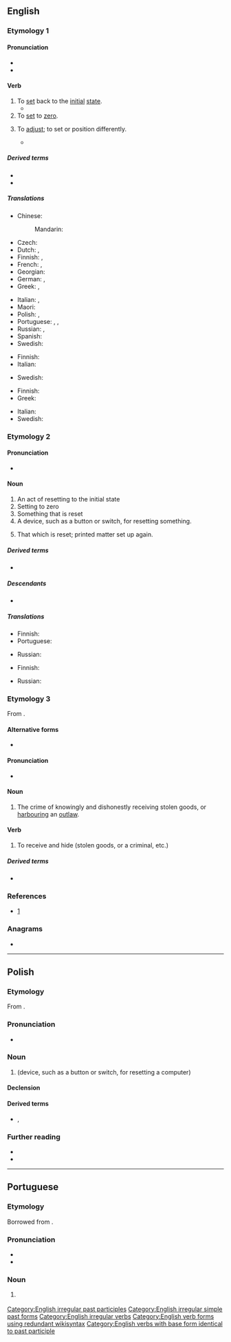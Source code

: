 {{also|Reset|rešet|řešet}}
==English==
{{wikipedia|dab=reset}}

===Etymology 1===
{{prefix|en|re|set}}

====Pronunciation====
* {{IPA|en|/ɹiːˈsɛt/}}
* {{rhymes|en|ɛt}}

====Verb====
{{en-verb|resets|resetting|reset}}

# To [[set]] back to the [[initial]] [[state]].
#* {{quote-book|en|year=1913|author={{w|Joseph C. Lincoln}}
|title=[http://openlibrary.org/works/OL5535161W Mr. Pratt's Patients]|chapter=1
|passage=Then there came a reg'lar terror of a sou'wester same as you don't get one summer in a thousand, and blowed the shanty flat and ripped about half of the weir poles out of the sand. We spent consider'ble money getting 'em '''reset''', and then a swordfish got into the pound and tore the nets all to slathers, right in the middle of the squiteague season.}}
# To [[set]] to [[zero]].
# {{lb|en|transitive}} To [[adjust]]; to set or position differently.
#* {{quote-book|en|year=1895|author=Robert W. Chambers|title=Rue Barrée|passage=He turned and steered his course toward some lights clustered at the end of the street. They proved farther away than he had anticipated, and after a long quest he came to the conclusion that his eyes had been mysteriously removed from their proper places and had been '''reset''' on either side of his head like those of a bird.}}

=====Derived terms=====
* {{l|en|resettable}}
* {{l|en|resetter}}

=====Translations=====
{{trans-top|to set back to the initial state}}
* Chinese:
*: Mandarin: {{t|cmn|重置|tr=chóngzhì|sc=Hani}}
* Czech: {{t+|cs|resetovat}}
* Dutch: {{t|nl|herinitialiseren}}, {{t|nl|terugstellen}}
* Finnish: {{t|fi|[[palauttaa]] [[alkutila|alkutilaan]]}}, {{t+|fi|resetoida}}
* French: {{t|fr|remettre à zéro}}, {{t+|fr|réinitialiser}}
* Georgian: {{t|ka|გადაყენება}}
* German: {{t|de|zurücksetzen}}, {{t|de|rücksetzen}}
* Greek: {{t+|el|επαναφέρω}}, {{t|el|επανεκκινώ}}
{{trans-mid}}
* Italian: {{t+|it|resettare}}, {{t+|it|azzerare}}
* Maori: {{t|mi|tautuhi anō }}
* Polish: {{t+|pl|resetować|impf}}, {{t+|pl|zresetować|pf}}
* Portuguese: {{t+|pt|reiniciar}}, {{t+|pt|repor}}, {{t+|pt|restaurar}}
* Russian: {{t+|ru|перезагружа́ть|impf}}, {{t+|ru|перезагрузи́ть|pf}}
* Spanish: {{t+|es|reiniciar}}
* Swedish: {{t+|sv|återställa}}
{{trans-bottom}}

{{trans-top|to set to zero}}
* Finnish: {{t+|fi|nollata}}
* Italian: {{t+|it|azzerare}}
{{trans-mid}}
* Swedish: {{t+|sv|nollställa}}
{{trans-bottom}}

{{trans-top|to adjust again after an initial failure}}
* Finnish: {{t|fi|[[säätää]] [[asetusarvo|asetusarvoja]]}}
* Greek: {{t|el|επαναρυθμίζω}}
{{trans-mid}}
* Italian: {{t+|it|ripristinare}}
* Swedish: {{t+|sv|återställa}}
{{trans-bottom}}

===Etymology 2===

====Pronunciation====
* {{IPA|en|/ˈɹiː.sɛt/}}

====Noun====
{{en-noun}}

# An act of resetting to the initial state
# Setting to zero
# Something that is reset
# A device, such as a button or switch, for resetting something.
# {{lb|en|typography}} That which is reset; printed matter set up again.

=====Derived terms=====
* {{l|en|factory reset}}

=====Descendants=====
* {{desc|ja|リセット|tr=risetto|bor=1}}

=====Translations=====
{{trans-top|an act of resetting to the initial state}}
* Finnish: {{t|fi|[[oletusarvo#Finish|oletusarvojen]] [[palautus]]}}
* Portuguese: {{t+|pt|restaurar}}
{{trans-mid}}
* Russian: {{t+|ru|перезагру́зка|f}}
{{trans-bottom}}

{{trans-top|setting to zero}}
* Finnish: {{t|fi|nollaus}}
{{trans-mid}}
* Russian: {{t+|ru|сброс|m}}
{{trans-bottom}}

===Etymology 3===
From {{m|en|receipt}}.

====Alternative forms====
* {{l|en|ressett}}

====Pronunciation====
* {{IPA|en|/rəˈsɛt/}}

====Noun====
{{en-noun}}

# {{lb|en|Scotland|law}} The crime of knowingly and dishonestly receiving stolen goods, or [[harbour]]ing an [[outlaw]].

====Verb====
{{en-verb|resett}}

# {{lb|en|Scotland|law}} To receive and hide (stolen goods, or a criminal, etc.)

=====Derived terms=====
* {{l|en|resetter}}

===References===
* [http://www.police-information.co.uk/legislation/legislationindexsco.html#reset]

===Anagrams===
* {{anagrams|en|a=eerst|Ester|Steer|ester|estre|re-est.|reest|retes|seter|steer|stere|teers|teres|terse|trees}}

[[Category:English irregular past participles]]
[[Category:English irregular simple past forms]]
[[Category:English irregular verbs]]
[[Category:English verb forms using redundant wikisyntax]]
[[Category:English verbs with base form identical to past participle]]

----

==Polish==
{{wp|lang=pl}}

===Etymology===
From {{bor|pl|en|reset}}.

===Pronunciation===
* {{pl-IPA}}

===Noun===
{{pl-noun|m-in}}

# {{lb|pl|computing}} {{l|en|reset}} (device, such as a button or switch, for resetting a computer)
#: {{syn|pl|restart}}

====Declension====
{{pl-decl-noun-m-in}}

====Derived terms====
* {{q|verbs}} {{l|pl|resetować}}, {{l|pl|zresetować}}

===Further reading===
* {{R:pl:WSJP}}
* {{R:PWN}}

----

==Portuguese==

===Etymology===
Borrowed from {{bor|pt|en|reset}}.

===Pronunciation===
* {{IPA|pt|/ʁeˈzɛ.t(ʃ)(i)/}}
* {{rhymes|pt|ɛt(ʃ)i}}

===Noun===
{{pt-noun|m|resets}}
# {{l|en|reset}} {{gloss|button}}